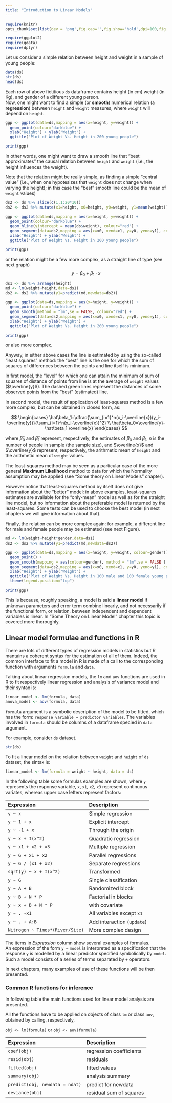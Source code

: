 ```yaml
---
title: "Introduction to Linear Models"
---
```


```r
require(knitr) 
opts_chunk$set(list(dev = 'png',fig.cap='',fig.show='hold',dpi=100,fig.width=7, fig.height=7,fig.pos='H!',fig.path="images/lm-"))
```

```r
require(ggplot2)
require(qdata)
require(dplyr)
```

Let us consider a simple relation between height and weight in a sample of young people:

```r
data(ds)
str(ds)
head(ds)
```

Each row of above fictitious `ds` dataframe contains height (in cm) weight (in Kg), and gender of a different young person.  
Now, one might want to find a simple (or **smooth**) numerical relation (a **regression**) between `height` and `weight` measures, where `weight` will depend on `height`.

```r
ggp <- ggplot(data=ds,mapping = aes(x=height, y=weight)) +
  geom_point(colour="darkblue") +
  xlab("Height") + ylab("Weight") + 
  ggtitle("Plot of Weight Vs. Height in 200 young people")

print(ggp)
```

In other words, one might want to draw a smooth line that "best approximates" the causal relation between `height` and `weight` (i.e., the height influences the weight).

Note that the relation might be really simple, as finding a simple "central value" (i.e., when one hypotesizes that `weight` does not change when varying the height); in this case the "best" smooth line could be the mean of `weight` values)

```r
ds2 <- ds %>% slice(c(1,1:20*10))
ds2 <- ds2 %>% mutate(x1=height, x0=height, y0=weight, y1=mean(weight))

ggp <- ggplot(data=ds,mapping = aes(x=height, y=weight)) +
  geom_point(colour="darkblue") +
  geom_hline(yintercept = mean(ds$weight), colour="red") +
  geom_segment(data=ds2,mapping = aes(x=x0, xend=x1, y=y0, yend=y1), colour="green", linetype=2) +
  xlab("Height") + ylab("Weight") + 
  ggtitle("Plot of Weight Vs. Height in 200 young people")

print(ggp)
```

or the relation might be a few more complex, as a straight line of type (see next graph)
$$
y=\beta_0+ \beta_1 \cdot x
$$ 

```r
ds1 <- ds %>% arrange(height)
md <- lm(weight~height,data=ds1)
ds2 <- ds2 %>% mutate(y1=predict(md,newdata=ds2))

ggp <- ggplot(data=ds,mapping = aes(x=height, y=weight)) +
  geom_point(colour="darkblue") +
  geom_smooth(method = "lm",se = FALSE, colour="red") + 
  geom_segment(data=ds2,mapping = aes(x=x0, xend=x1, y=y0, yend=y1), colour="green", linetype=2) +
  xlab("Height") + ylab("Weight") + 
  ggtitle("Plot of Weight Vs. Height in 200 young people")

print(ggp)
```  

or also more complex.

Anyway, in either above cases the line is estimated by using the so-called "least squares" method: the "best" line is the one for which the sum of squares of differences between the points and line itself is minimum.

In first model, the "level" for which one can attain the minimum of sum of squares of distance of points from line is at the average of `weight` values ($\overline{y}$). The dashed green lines represent the distances of some observed points from the "best" (estimated) line.

In second model, the result of application of least-squares method is a few more complex, but can be obtained in closed form, as:

$$
\begin{cases}
  \hat\beta_1=\dfrac{\sum_{i=1}^n(x_i-\overline{x})(y_i-\overline{y})}{\sum_{i=1}^n(x_i-\overline{x})^2} \\
  \hat\beta_0=\overline{y}-\hat\beta_1 \overline{x}
\end{cases}
$$

where $\hat\beta_0$ and $\hat\beta_1$ represent, respectively, the estimates of $\beta_0$ and $\beta_1$, $n$ is the number of people in sample (the sample size), and $\overline{x}$ and $\overline{y}$ represent, respectively, the arithmetic mean of `height` and the arithmetic mean of `weight` values.

The least-squares method may be seen as a particular case of the more general **Maximum Likelihood** method to data for which the Normality assumption may be applied (see "Some theory on Linear Models" chapter).

However notice that least-squares method by itself does not give information about the "better" model: in above examples, least-squares estimates are available for the "only-mean" model as well as for the straight line model, but no information about the preferable model is returned by the least-squares. Some tests can be used to choose the best model (in next chapters we will give information about that).

Finally, the relation can be more complex again: for example, a different line for male and female people may be estimated (see next Figure). 

```r
md <- lm(weight~height*gender,data=ds1)
ds2 <- ds2 %>% mutate(y1=predict(md,newdata=ds2))

ggp <- ggplot(data=ds,mapping = aes(x=height, y=weight, colour=gender)) +
  geom_point() +
  geom_smooth(mapping = aes(colour=gender), method = "lm",se = FALSE ) + 
  geom_segment(data=ds2,mapping = aes(x=x0, xend=x1, y=y0, yend=y1), colour="green", linetype=2) +
  xlab("Height") + ylab("Weight") + 
  ggtitle("Plot of Weight Vs. Height in 100 male and 100 female young people")+
  theme(legend.position="top")

print(ggp)
```

This is because, roughly speaking, a model is said a **linear model** if unknown parameters and error term combine linearly, and not necessarily if the functional form, or relation, between independent and dependent variables is linear. In "Some Theory on Linear Model" chapter this topic is covered more thoroughly.


## Linear model formulae and functions in R

There are lots of different types of regression models in statistics but R mantains a coherent syntax for the estimation of all of them. Indeed, the common interface to fit a model in R is made of a call to the corresponding function with arguments `formula` and `data`.

Talking about linear regression models, the `lm` and `aov` functions are used in R to fit respectively linear regression and analysis of variance model and their syntax is:

```r
linear_model <- lm(formula, data)
anova_model <- aov(formula, data)
```

`formula` argument is a symbolic description of the model to be fitted, which has the form: `response variable ∼ predictor variables`. The variables involved in `formula` should be columns of a dataframe specied in `data` argument.

For example, consider `ds` dataset.

```r
str(ds)
```

To fit a linear model on the relation between `weight` and `height` of `ds` dataset, the sintax is:

```r
linear_model <- lm(formula = weight ~ height, data = ds)
```

In the following table some formulas examples are shown, where `y` represents the response variable, `x`, `x1`, `x2`, `x3` represent continuous variates, whereas upper case letters represent factors:

**Expression**                      **Description**
-------------------------------     ----------------------------
`y ~ x`                             Simple regression 
`y ~ 1 + x`                         Explicit intercept
`y ~ -1 + x`                        Through the origin 
`y ~ x + I(x^2)`                    Quadratic regression
`y ~ x1 + x2 + x3`                  Multiple regression
`y ~ G + x1 + x2`                   Parallel regressions
`y ~ G / (x1 + x2)`                 Separate regressions
`sqrt(y) ~ x + I(x^2)`              Transformed
`y ~ G`                             Single classification
`y ~ A + B`                         Randomized block
`y ~ B + N * P`                     Factorial in blocks
`y ~ x + B + N * P`                 with covariate
`y ~ . -x1`                         All variables except `x1` 
`y ~ . + A:B`                       Add interaction (`update`)
`Nitrogen ~ Times*(River/Site)`     More complex design

The items in *Expression* column show several examples of formulas.  
An expression of the form `y ~` `model` is interpreted as a specification that the response `y` is modelled by a linear predictor specified symbolically by `model`. Such a model consists of a series of terms separated by `+` operators.

In next chapters, many examples of use of these functions will be then presented.

### Common R functions for inference

In following table the main functions used for linear model analysis are presented.

All the functions have to be applied on objects of class `lm` or class `aov`, obtained by calling, respectively,

  `obj <- lm(formula)` or `obj <- aov(formula)`

**Expression**                  **Description** 
------------------------------  -----------------------------
`coef(obj)`                     regression coefficients
`resid(obj)`                    residuals 
`fitted(obj)`                   fitted values 
`summary(obj)`                  analysis summary 
`predict(obj, newdata = ndat)`  predict for newdata 
`deviance(obj)`                 residual sum of squares

